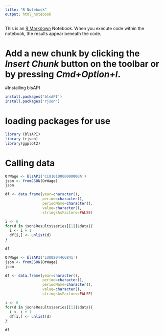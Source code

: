 ```yaml
---
title: "R Notebook"
output: html_notebook
---
```


This is an [R Markdown](http://rmarkdown.rstudio.com) Notebook. When you execute code within the notebook, the results appear beneath the code. 

# Add a new chunk by clicking the *Insert Chunk* button on the toolbar or by pressing *Cmd+Option+I*.

#Installing blsAPI

```r
install.packages('blsAPI')
install.packages('rjson')
```
# loading packages for use
```r
library (blsAPI)
library (rjson)
library(ggplot2)
```
# Calling data
```r
OrWage <- blsAPI('CIU1010000000000A')
json <- fromJSON(OrWage)
json
```
```r
df <- data.frame(year=character(),
                 period=character(), 
                 periodName=character(),
                 value=character(),
                 stringsAsFactors=FALSE) 

i <- 0
for(d in json$Results$series[[1]]$data){
  i <- i + 1
  df[i,] <- unlist(d)
}

df
```
```r
OrWage <- blsAPI('LUU0204466841')
json <- fromJSON(OrWage)
json
```

```r
df <- data.frame(year=character(),
                 period=character(), 
                 periodName=character(),
                 value=character(),
                 stringsAsFactors=FALSE) 

i <- 0
for(d in json$Results$series[[1]]$data){
  i <- i + 1
  df[i,] <- unlist(d)
}

df
```

